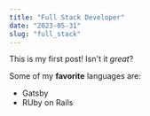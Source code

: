 ```yaml
---
title: "Full Stack Developer"
date: "2023-05-31"
slug: "full_stack"
---
```


This is my first post! Isn't it *great*?

Some of my **favorite** languages are:

- Gatsby
- RUby on Rails
